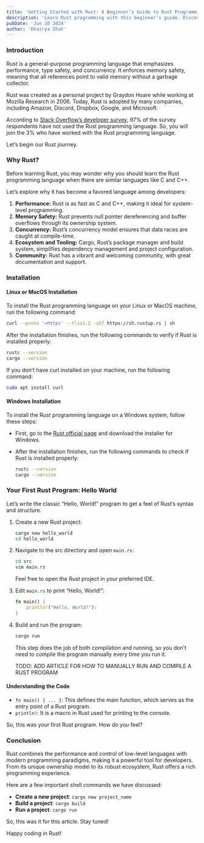```yaml
---
title: 'Getting Started with Rust: A Beginner’s Guide to Rust Programming'
description: 'Learn Rust programming with this beginner’s guide. Discover how to install Rust, write your first ‘Hello, World!’ program, and explore key concepts like ownership, borrowing, and concurrency. Start your journey with Rust today!'
pubDate: 'Jun 28 2024'
author: 'Dhairya Shah'
---
```

### Introduction

Rust is a general-purpose programming language that emphasizes performance, type safety, and concurrency. It enforces memory safety, meaning that all references point to valid memory without a garbage collector.

Rust was created as a personal project by Graydon Hoare while working at Mozilla Research in 2006. Today, Rust is adopted by many companies, including Amazon, Discord, Dropbox, Google, and Microsoft.

According to [Stack Overflow’s developer survey](https://stackoverflow.blog/2020/01/20/what-is-rust-and-why-is-it-so-popular/), 97% of the survey respondents have not used the Rust programming language. So, you will join the 3% who have worked with the Rust programming language.

Let’s begin our Rust journey.

### Why Rust?

Before learning Rust, you may wonder why you should learn the Rust programming language when there are similar languages like C and C++.

Let’s explore why it has become a favored language among developers:

1. **Performance:** Rust is as fast as C and C++, making it ideal for system-level programming.
2. **Memory Safety:** Rust prevents null pointer dereferencing and buffer overflows through its ownership system.
3. **Concurrency:** Rust’s concurrency model ensures that data races are caught at compile-time.
4. **Ecosystem and Tooling:** Cargo, Rust’s package manager and build system, simplifies dependency management and project configuration.
5. **Community:** Rust has a vibrant and welcoming community, with great documentation and support.

### Installation

#### Linux or MacOS Installation

To install the Rust programming language on your Linux or MacOS machine, run the following command:

```bash
curl --proto '=https' --tlsv1.2 -sSf https://sh.rustup.rs | sh
```

After the installation finishes, run the following commands to verify if Rust is installed properly:

```bash
rustc --version
cargo --version
```

If you don’t have curl installed on your machine, run the following command:

```bash
sudo apt install curl
```

#### Windows Installation

To install the Rust programming language on a Windows system, follow these steps:

- First, go to the [Rust official page](https://www.rust-lang.org/tools/install) and download the installer for Windows.
- After the installation finishes, run the following commands to check if Rust is installed properly:

    ```bash
    rustc --version
    cargo --version
    ```

### Your First Rust Program: Hello World

Let’s write the classic “Hello, World!” program to get a feel of Rust’s syntax and structure.

1. Create a new Rust project:
    
    ```bash
    cargo new hello_world
    cd hello_world
    ```
    
2. Navigate to the src directory and open `main.rs`:
    
    ```bash
    cd src
    vim main.rs
    ```
    
    Feel free to open the Rust project in your preferred IDE.
    
3. Edit `main.rs` to print “Hello, World!”:
    
    ```rust
    fn main() {
        println!("Hello, World!");
    }
    ```
    
4. Build and run the program:
    
    ```bash
    cargo run
    ```
    
    This step does the job of both compilation and running, so you don’t need to compile the program manually every time you run it.

    TODO: ADD ARTICLE FOR HOW TO MANUALLY RUN AND COMPILE A RUST PROGRAM

#### Understanding the Code

- `fn main() { ... }`: This defines the main function, which serves as the entry point of a Rust program.
- `println!`: It is a macro in Rust used for printing to the console.

So, this was your first Rust program. How do you feel?

### Conclusion

Rust combines the performance and control of low-level languages with modern programming paradigms, making it a powerful tool for developers. From its unique ownership model to its robust ecosystem, Rust offers a rich programming experience.

Here are a few important shell commands we have discussed:

- **Create a new project**: `cargo new project_name`
- **Build a project**: `cargo build`
- **Run a project**: `cargo run`

So, this was it for this article. Stay tuned!

Happy coding in Rust!